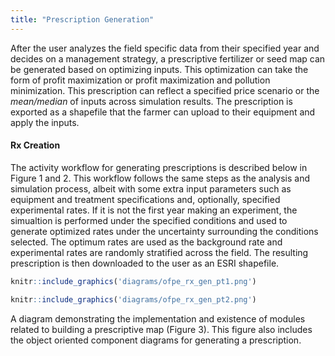 ```yaml
---
title: "Prescription Generation"
---
```

After the user analyzes the field specific data from their specified year and decides on a management strategy, a prescriptive fertilizer or seed map can be generated based on optimizing inputs. This optimization can take the form of profit maximization or profit maximization and pollution minimization. This prescription can reflect a specified price scenario or the *mean/median* of inputs across simulation results. The prescription is exported as a shapefile that the farmer can upload to their equipment and apply the inputs.

#### Rx Creation
The activity workflow for generating prescriptions is described below in Figure 1 and 2. This workflow follows the same steps as the analysis and simulation process, albeit with some extra input parameters such as equipment and treatment specifications and, optionally, specified experimental rates. If it is not the first year making an experiment, the simualtion is performed under the specified conditions and used to generate optimized rates under the uncertainty surrounding the conditions selected. The optimum rates are used as the background rate and experimental rates are randomly stratified across the field. The resulting prescription is then downloaded to the user as an ESRI shapefile.

```r
knitr::include_graphics('diagrams/ofpe_rx_gen_pt1.png')
```

```r
knitr::include_graphics('diagrams/ofpe_rx_gen_pt2.png')
```


A diagram demonstrating the implementation and existence of modules related to building a prescriptive map (Figure 3). This figure also includes the object oriented component diagrams for generating a prescription.













